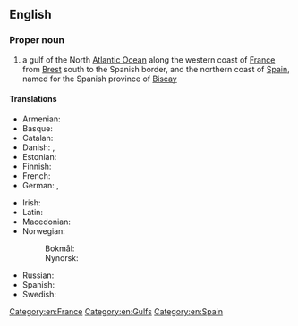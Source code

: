==English==
{{wikipedia}}

===Proper noun===
{{en-proper noun|head=[[bay|Bay]] [[of]] [[Biscay]]}}

# a gulf of the North [[Atlantic Ocean]] along the western coast of [[France]] from [[Brest]] south to the Spanish border, and the northern coast of [[Spain]], named for the Spanish province of [[Biscay]]

====Translations====
{{trans-top|gulf}}
* Armenian: {{t+|hy|Բիսկայան ծոց|sc=Armn}}
* Basque: {{t|eu|Bizkaiko golkoa}}
* Catalan: {{t|ca|golf de Biscaia|m}}
* Danish: {{t|da|Biscayen}}, {{t|da|Biscayabugten}}
* Estonian: {{t|et|Biskaia laht}}
* Finnish: {{t|fi|Biskajanlahti}}
* French: {{t+|fr|golfe de Gascogne|m}}
* German: {{t|de|Golf von Biskaya|m}}, {{t|de|Biskaya|f}}
{{trans-mid}}
* Irish: {{t|ga|Bá na Bioscáine|f}}
* Latin: {{t|la|Mare Cantabricum|n}}
* Macedonian: {{t|mk|Бискајски Залив|m}}
* Norwegian:
*: Bokmål: {{t|nb|Biscayabukten}}
*: Nynorsk: {{t|nn|Biscayabukta}}
* Russian: {{t+|ru|Биска́йский зали́в|m}}
* Spanish: {{t|es|golfo de Vizcaya}}
* Swedish: {{t|sv|Biscayabukten}}
{{trans-bottom}}

[[Category:en:France]]
[[Category:en:Gulfs]]
[[Category:en:Spain]]